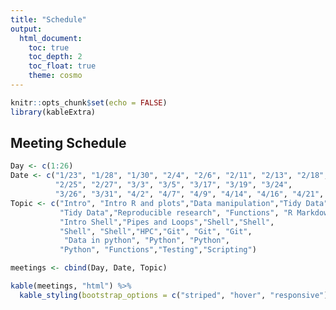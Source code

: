 ```yaml
---
title: "Schedule"
output: 
  html_document:
    toc: true
    toc_depth: 2
    toc_float: true
    theme: cosmo
---
```

```r
knitr::opts_chunk$set(echo = FALSE)
library(kableExtra)
```

## Meeting Schedule

```r
Day <- c(1:26)
Date <- c("1/23", "1/28", "1/30", "2/4", "2/6", "2/11", "2/13", "2/18", "2/20",
          "2/25", "2/27", "3/3", "3/5", "3/17", "3/19", "3/24",
          "3/26", "3/31", "4/2", "4/7", "4/9", "4/14", "4/16", "4/21", "4/23", "4/28")
Topic <- c("Intro", "Intro R and plots","Data manipulation","Tidy Data",
           "Tidy Data","Reproducible research", "Functions", "R Markdown", "Apply / mapping",
           "Intro Shell","Pipes and Loops","Shell","Shell",
           "Shell", "Shell","HPC","Git", "Git", "Git", 
            "Data in python", "Python", "Python", 
           "Python", "Functions","Testing","Scripting")

meetings <- cbind(Day, Date, Topic)

kable(meetings, "html") %>%  
  kable_styling(bootstrap_options = c("striped", "hover", "responsive"))
```
